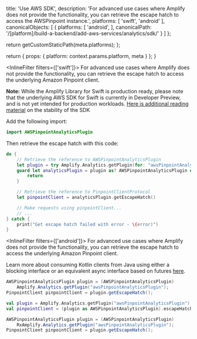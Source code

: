 
  title: 'Use AWS SDK',
  description: 'For advanced use cases where Amplify does not provide the functionality, you can retrieve the escape hatch to access the AWSPinpoint instance.',
  platforms: [
    'swift',
    'android'
  ],
  canonicalObjects: [
    {
      platforms: [
        'android',
      ],
      canonicalPath: '/[platform]/build-a-backend/add-aws-services/analytics/sdk/'
    }
  ]
};

  return getCustomStaticPath(meta.platforms);
};

  return {
    props: {
      platform: context.params.platform,
      meta
    }
  };
}

<InlineFilter filters={['swift']}>
For advanced use cases where Amplify does not provide the functionality, you can retrieve the escape hatch to access the underlying Amazon Pinpoint client.

<Callout warning>

**Note:** While the Amplify Library for Swift is production ready, please note that the underlying AWS SDK for Swift is currently in Developer Preview, and is not yet intended for production workloads. [Here is additional reading material](https://github.com/awslabs/aws-sdk-swift/blob/main/Sources/Core/AWSSDKForSwift/Documentation.docc/stability.md) on the stability of the SDK

</Callout>

Add the following import:

```swift
import AWSPinpointAnalyticsPlugin
```

Then retrieve the escape hatch with this code:

```swift
do {
    // Retrieve the reference to AWSPinpointAnalyticsPlugin
    let plugin = try Amplify.Analytics.getPlugin(for: "awsPinpointAnalyticsPlugin")
    guard let analyticsPlugin = plugin as? AWSPinpointAnalyticsPlugin else {
        return
    }

    // Retrieve the reference to PinpointClientProtocol
    let pinpointClient = analyticsPlugin.getEscapeHatch()

    // Make requests using pinpointClient...
    // ...
} catch {
    print("Get escape hatch failed with error - \(error)")
}
```
</InlineFilter>

<InlineFilter filters={['android']}>
For advanced use cases where Amplify does not provide the functionality, you can retrieve the escape hatch to access the underlying Amazon Pinpoint client.

<BlockSwitcher>

<Block name="Java">

<Callout>

Learn more about consuming Kotlin clients from Java using either a blocking interface or an equivalent async interface based on futures [here](https://github.com/awslabs/smithy-kotlin/blob/main/docs/design/kotlin-smithy-sdk.md#java-interop).

</Callout>

```java
AWSPinpointAnalyticsPlugin plugin = (AWSPinpointAnalyticsPlugin)
    Amplify.Analytics.getPlugin("awsPinpointAnalyticsPlugin");
PinpointClient pinpointClient = plugin.getEscapeHatch();
```

</Block>
<Block name="Kotlin">

```kotlin
val plugin = Amplify.Analytics.getPlugin("awsPinpointAnalyticsPlugin")
val pinpointClient = (plugin as AWSPinpointAnalyticsPlugin).escapeHatch
```

</Block>
<Block name="RxJava">

```java
AWSPinpointAnalyticsPlugin plugin = (AWSPinpointAnalyticsPlugin)
    RxAmplify.Analytics.getPlugin("awsPinpointAnalyticsPlugin");
PinpointClient pinpointClient = plugin.getEscapeHatch();
```

</Block>
</BlockSwitcher>
</InlineFilter>
